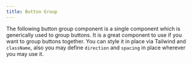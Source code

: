 ```yaml
---
title: Button Group
---
```


The following button group component is a single component which is generically used to group buttons. It is a great component to use if you want to group buttons together. You can style it in place via Tailwind and `className`, also you may define `direction` and `spacing` in place wherever you may use it.




<Tabs>
  <TabItem label="Usage"><Code code={buttonGroupApp} lang="jsx" title="App.jsx" /></TabItem>
  <TabItem label="Component"><Code code={buttonGroup} lang="jsx" title="buttonGroup.jsx" /></TabItem>
</Tabs>